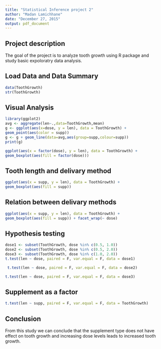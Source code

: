 ```yaml
---
title: "Statistical Inference project 2"
author: "Madan Lamichhane"
date: "December 27, 2015"
output: pdf_document
---
```

## Project description
The goal of the project is to analyze tooth growth using R package and study basic expoloratry data analysis.

## Load Data and Data Summary 
```r
data(ToothGrowth)
str(ToothGrowth)
```

## Visual Analysis

```r
library(ggplot2)
avg <- aggregate(len~.,data=ToothGrowth,mean)
g <- ggplot(aes(x=dose, y = len), data = ToothGrowth) + 
geom_point(aes(color = supp)) 
g <- g + geom_line(data=avg,aes(group=supp,colour=supp))
print(g)
```

```r
ggplot(aes(x = factor(dose), y = len), data = ToothGrowth) + 
geom_boxplot(aes(fill = factor(dose)))
```

## Tooth length and delivary method

```r
ggplot(aes(x = supp, y = len), data = ToothGrowth) + 
geom_boxplot(aes(fill = supp))
```

## Relation between delivary methods
```r
ggplot(aes(x = supp, y = len), data = ToothGrowth) +
geom_boxplot(aes(fill = supp)) + facet_wrap(~ dose)
```

## Hypothesis testing

```r
dose1 <- subset(ToothGrowth, dose %in% c(0.5, 1.0))
dose2 <- subset(ToothGrowth, dose %in% c(0.5, 2.0))
dose3 <- subset(ToothGrowth, dose %in% c(1.0, 2.0))
t.test(len ~ dose, paired = F, var.equal = F, data = dose1)
```

```r
 t.test(len ~ dose, paired = F, var.equal = F, data = dose2)
```

```r
t.test(len ~ dose, paired = F, var.equal = F, data = dose3)
```

## Supplement as a factor
```r
t.test(len ~ supp, paired = F, var.equal = F, data = ToothGrowth)
```

## Conclusion
From this study we can conclude that the supplement type does not have effect on tooth growth and increasing dose levels leads to increased tooth growth.




